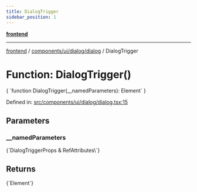 ```yaml
---
title: DialogTrigger
sidebar_position: 1
---
```



[**frontend**](../../../../..)

***

[frontend](../../../../..) / [components/ui/dialog/dialog](..) / DialogTrigger

# Function: DialogTrigger()

<CodeBlock language="ts">
{ `function DialogTrigger(__namedParameters): Element` }
</CodeBlock>

Defined in: [src/components/ui/dialog/dialog.tsx:15](https://github.com/svsticky/CommitteeClash/blob/cf8a63ee123fe6ef8b9cc633622ca8c3bc6fa48a/frontend/src/components/ui/dialog/dialog.tsx#L15)

## Parameters

### \_\_namedParameters
<CodeBlock language="ts">
{`DialogTriggerProps & RefAttributes\<HTMLButtonElement\>`}
</CodeBlock>

## Returns
<CodeBlock language="ts">
{`Element`}
</CodeBlock>